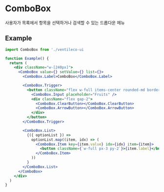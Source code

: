 
<Meta title="COMPONENTS/ComboBox" />

# ComboBox

사용자가 목록에서 항목을 선택하거나 검색할 수 있는 드롭다운 메뉴

## Example

```jsx
import ComboBox from './ventileco-ui

function Example() {
  return (
    <div className="w-[240px]">
      <ComboBox value={} setValue={} list={}>
        <ComboBox.Label>ComboBox</ComboBox.Label>

        <ComboBox.Trigger>
          <button className="flex w-full items-center rounded-md border px-3 py-2">
            <ComboBox.Input placeholder="Fruits" />
            <div className="flex gap-2">
              <ComboBox.ClearButton></ComboBox.ClearButton>
              <ComboBox.ArrowButton></ComboBox.ArrowButton>
            </div>
          </button>
        </ComboBox.Trigger>

        <ComboBox.List>
          {({ optionList }) =>
            optionList.map((item, idx) => (
              <ComboBox.Item key={item.value} idx={idx} item={item}>
                <button className={`w-full px-3 py-2`}>{item.label}</button>
              </ComboBox.Item>
            ))
          }
        </ComboBox.List>
      </ComboBox>
    </div>
  )
}
```
